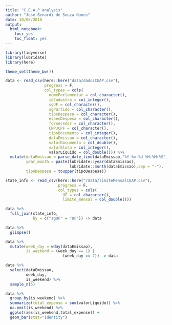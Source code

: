 ```yaml
---
title: "C.E.A.P analysis"
author: "José Benardi de Souza Nunes"
date: 30/08/2018
output:
  html_notebook:
    toc: yes
    toc_float: yes
---
```


```r
library(tidyverse)
library(lubridate)
library(here)

theme_set(theme_bw())
```

```r
data <- read_csv(here::here("data/dadosCEAP.csv"),
                 progress = F,
                 col_types = cols(
                   nomeParlamentar = col_character(),
                   idCadastro = col_integer(),
                   sgUF = col_character(),
                   sgPartido = col_character(),
                   tipoDespesa = col_character(),
                   especDespesa = col_character(),
                   fornecedor = col_character(),
                   CNPJCPF = col_character(),
                   tipoDocumento = col_integer(),
                   dataEmissao = col_character(),
                   valorDocumento = col_double(),
                   valorGlosa = col_integer(),
                   valorLíquido = col_double())) %>%
  mutate(dataEmissao = parse_date_time(dataEmissao,"%Y-%m-%d %H:%M:%S"),
         year_month = paste(lubridate::year(dataEmissao),
                            lubridate::month(dataEmissao),sep = "-"),
         tipoDespesa = toupper(tipoDespesa))

state_info <- read_csv(here::here("/data/limiteMensalCEAP.csv"),
                       progress = F,
                       col_types = cols(
                         UF = col_character(),
                         limite_mensal = col_double()))

data %>% 
  full_join(state_info,
            by = c("sgUF" = "UF")) -> data

data %>%
  glimpse()
```

```r
data %>%
  mutate(week_day = wday(dataEmissao),
         is_weekend = (week_day == 1) |
                         (week_day == 7)) -> data

data %>%
  select(dataEmissao,
         week_day,
         is_weekend) %>%
  sample_n(5)
```

```r
data %>%
  group_by(is_weekend) %>%
  summarize(total_expense = sum(valorLíquido)) %>%
  na.omit(is_weekend) %>%
  ggplot(aes(is_weekend,total_expense)) +
  geom_bar(stat="identity")
```

